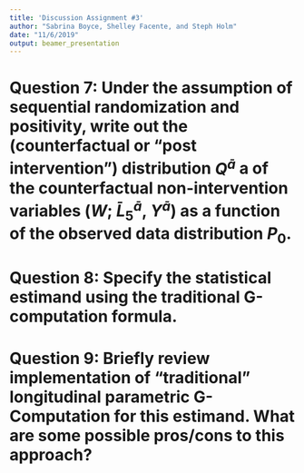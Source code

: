 ```yaml
---
title: 'Discussion Assignment #3'
author: "Sabrina Boyce, Shelley Facente, and Steph Holm"
date: "11/6/2019"
output: beamer_presentation
---
```


<!--
# Question 1: Specify the question of interest. How does this question differ from that addressed in the original analysis of the randomized trial? What was the authors' motivation for doing a secondary analysis?
<SHELLEY ANSWER HERE>

# Question 2: Specify the longitudinal causal model $\mathcal{M^{F}}$ for individual level data (with endogenous nodes and time ordering corresponding to the observed data as specified in Section 3). What do you think about the temporal ordering assumptions? Any concerns? \textit{Bonus:} How might you modify this causal model to more accurately describe knowledge about the true data generating process?
<SHELLEY ANSWER HERE>

# Question 3: Specify the counterfactual outcomes of interest. Hint: First define the interventions of interest. Then define the counterfactual outcome under these interventions (the counterfactual outcome is a random variable). How are these counterfactual outcomes generated using an intervention on the causal model?
<SABRINA ANSWER HERE>

# Question 4: Specify the target causal parameter.
<SABRINA ANSWER HERE>

# Question 5: What are the observed data? What is the assumed link between the observed data and the structural causal model $\mathcal{M^{F}}$? Factorize the observed data distribution $P_0(O)$ according to the time-ordering.
<SABRINA ANSWER HERE>

# Question 6: What are the needed identifiability assumptions? Do they seem reasonable here? Any particular concerns?
<SABRINA ANSWER HERE>
-->

# Question 7: Under the assumption of sequential randomization and positivity, write out the (counterfactual or "post intervention") distribution $Q^{\bar{a}}$ a of the counterfactual non-intervention variables ($W$; $\bar{L}^{\bar{a}}_5$, $Y^{\bar{a}}$) as a function of the observed data distribution $P_0$.
<SABRINA ANSWER HERE>


# Question 8: Specify the statistical estimand using the traditional G-computation formula.
<!--(Fine to assume $W$ is discrete to keep the discrete notation we have been using in class, and write this in the form we have been using in class.)-->
<SABRINA ANSWER HERE>


# Question 9: Briefly review implementation of "traditional" longitudinal parametric G-Computation for this estimand. What are some possible pros/cons to this approach?
<SHELLEY ANSWER HERE>


<!--
# Question 10: What is the sequential representation of the statistical estimand? (Note - try to write it out for yourself rather than copying as there appears to be a typo in eq. 2.)
<SHELLEY ANSWER HERE>

# Question 11: Give an overview of implementation of the sequential G computation estimator. What are some advantages over the traditional parametric G comp estimator?
<SHELLEY ANSWER HERE>

# Question 12: Give an overview of implementation of the sequential TMLE.
<SHELLEY ANSWER HERE>
-->
